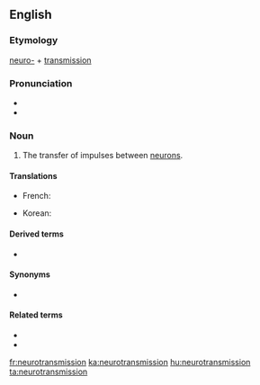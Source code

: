 ==English==

===Etymology===
[[neuro-]] + [[transmission]]

===Pronunciation===
* {{IPA|nuɹoʊtɹænzˈmɪʃən|lang=en}}
* {{rhymes|ɪʃən|lang=en}}

===Noun===
{{en-noun}}
{{wikipedia}}

# {{lb|en|neurology}} The transfer of impulses between [[neuron]]s.

====Translations====
{{trans-top|transfer of impulses between neurons}}
* French: {{t+|fr|neurotransmission}}
{{trans-mid}}
* Korean: {{t|ko|신경전달|tr=sin-gyeongjeondal}}
{{trans-bottom}}

====Derived terms====
* {{l|en|neurotransmissional}}

====Synonyms====
* {{l|en|synaptic transmission}}

====Related terms====
* {{l|en|neurotransmitter}}
* {{l|en|neurotransmissive}}

[[fr:neurotransmission]]
[[ka:neurotransmission]]
[[hu:neurotransmission]]
[[ta:neurotransmission]]